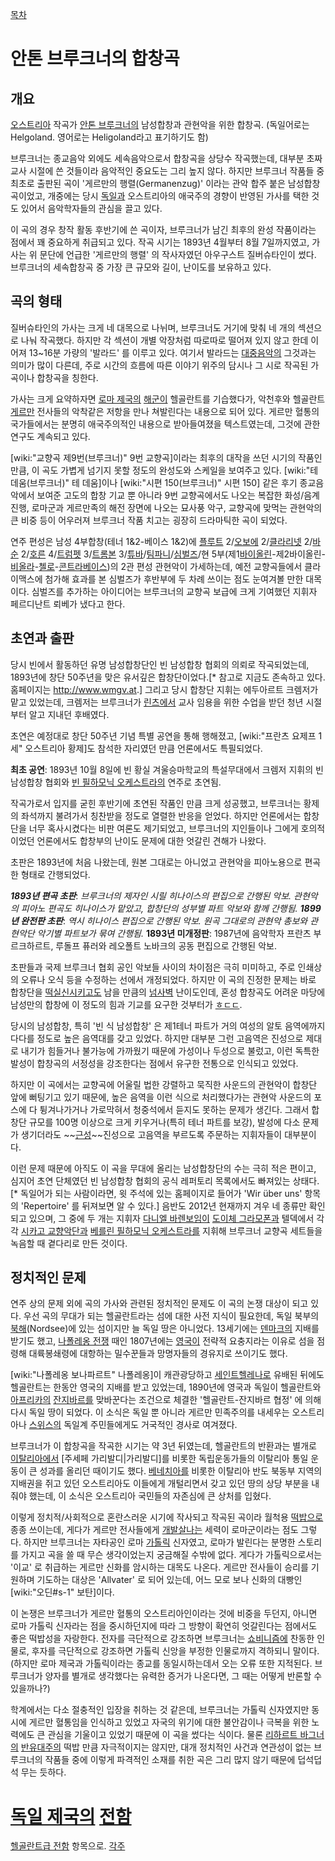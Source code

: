 [[목차]]

= 안톤 브루크너의 합창곡 =
== 개요 ==
[[오스트리아]] 작곡가 [[안톤 브루크너]]의 남성합창과 관현악을 위한 합창곡.
(독일어로는 Helgoland. 영어로는 Heligoland라고 표기하기도 함)

브루크너는 종교음악 외에도 세속음악으로서 합창곡을 상당수 작곡했는데, 대부분 초짜 교사 시절에 쓴 것들이라 음악적인 중요도는 그리 높지 않다. 하지만 브루크너 작품들 중 최초로 출판된 곡이 '게르만의 행렬(Germanenzug)' 이라는 관악 합주 붙은 남성합창곡이었고, 개중에는 당시 [[독일]]과 오스트리아의 애국주의 경향이 반영된 가사를 택한 것도 있어서 음악학자들의 관심을 끌고 있다.

이 곡의 경우 창작 활동 후반기에 쓴 곡이자, 브루크너가 남긴 최후의 완성 작품이라는 점에서 꽤 중요하게 취급되고 있다. 작곡 시기는 1893년 4월부터 8월 7일까지였고, 가사는 위 문단에 언급한 '게르만의 행렬' 의 작사자였던 아우구스트 질버슈타인이 썼다. 브루크너의 세속합창곡 중 가장 큰 규모와 길이, 난이도를 보유하고 있다.

== 곡의 형태 ==
질버슈타인의 가사는 크게 네 대목으로 나뉘며, 브루크너도 거기에 맞춰 네 개의 섹션으로 나눠 작곡했다. 하지만 각 섹션이 개별 악장처럼 따로따로 떨어져 있지 않고 한데 이어져 13~16분 가량의 '발라드' 를 이루고 있다. 여기서 발라드는 [[대중음악]]의 그것과는 의미가 많이 다른데, 주로 시간의 흐름에 따른 이야기 위주의 담시나 그 시로 작곡된 가곡이나 합창곡을 칭한다.

가사는 크게 요약하자면 [[로마 제국]]의 [[해군]]이 헬골란트를 기습했다가, 악천후와 헬골란트 [[게르만]] 전사들의 악착같은 저항을 만나 쳐발린다는 내용으로 되어 있다. 게르만 혈통의 국가들에서는 분명히 애국주의적인 내용으로 받아들여졌을 텍스트였는데, 그것에 관한 연구도 계속되고 있다.

[wiki:"교향곡 제9번(브루크너)" 9번 교향곡]이라는 최후의 대작을 쓰던 시기의 작품인 만큼, 이 곡도 가볍게 넘기지 못할 정도의 완성도와 스케일을 보여주고 있다. [wiki:"테 데움(브루크너)" 테 데움]이나 [wiki:"시편 150(브루크너)" 시편 150] 같은 후기 종교음악에서 보여준 고도의 합창 기교 뿐 아니라 9번 교향곡에서도 나오는 복잡한 화성/음계 진행, 로마군과 게르만족의 해전 장면에 나오는 묘사풍 악구, 교향곡에 맞먹는 관현악의 큰 비중 등이 어우러져 브루크너 작품 치고는 굉장히 드라마틱한 곡이 되었다.

연주 편성은 남성 4부합창(테너 1&2-베이스 1&2)에 [[플루트]] 2/[[오보에]] 2/[[클라리넷]] 2/[[바순]] 2/[[호른]] 4/[[트럼펫]] 3/[[트롬본]] 3/[[튜바]]/[[팀파니]]/[[심벌즈]]/현 5부(제1[[바이올린]]-제2바이올린-[[비올라]]-[[첼로]]-[[콘트라베이스]])의 2관 편성 관현악이 가세하는데, 예전 교향곡들에서 클라이맥스에 첨가해 효과를 본 심벌즈가 후반부에 두 차례 쓰이는 점도 눈여겨볼 만한 대목이다. 심벌즈를 추가하는 아이디어는 브루크너의 교향곡 보급에 크게 기여했던 지휘자 페르디난트 뢰베가 냈다고 한다.

== 초연과 출판 ==
당시 빈에서 활동하던 유명 남성합창단인 빈 남성합창 협회의 의뢰로 작곡되었는데, 1893년에 창단 50주년을 맞은 유서깊은 합창단이었다.[* 참고로 지금도 존속하고 있다. 홈페이지는 http://www.wmgv.at.]  그리고 당시 합창단 지휘는 에두아르트 크렘저가 맡고 있었는데, 크렘저는 브루크너가 [[린츠]]에서 교사 임용을 위한 수업을 받던 청년 시절부터 알고 지내던 후배였다.

초연은 예정대로 창단 50주년 기념 특별 공연을 통해 행해졌고, [wiki:"프란츠 요제프 1세" 오스트리아 황제]도 참석한 자리였던 만큼 언론에서도 특필되었다.

'''최초 공연''': 1893년 10월 8일에 빈 황실 겨울승마학교의 특설무대에서 크렘저 지휘의 빈 남성합창 협회와 [[빈 필하모닉 오케스트라]]의 연주로 초연됨.

작곡가로서 입지를 굳힌 후반기에 초연된 작품인 만큼 크게 성공했고, 브루크너는 황제의 좌석까지 불려가서 칭찬받을 정도로 열렬한 반응을 얻었다. 하지만 언론에서는 합창단을 너무 혹사시켰다는 비판 여론도 제기되었고, 브루크너의 지인들이나 그에게 호의적이었던 언론에서도 합창부의 난이도 문제에 대한 엇갈린 견해가 나왔다.

초판은 1893년에 처음 나왔는데, 원본 그대로는 아니었고 관현악을 피아노용으로 편곡한 형태로 간행되었다.

'''''1893년 편곡 초판''''': ''브루크너의 제자인 시릴 히나이스의 편집으로 간행된 악보. 관현악의 피아노 편곡도 히나이스가 맡았고, 합창단의 성부별 파트 악보와 함께 간행됨.''
'''''1899년 완전판 초판''''': ''역시 히나이스 편집으로 간행된 악보. 원곡 그대로의 관현악 총보와 관현악단 악기별 파트보가 묶여 간행됨.''
'''1893년 미개정판''': 1987년에 음악학자 프란츠 부르크하르트, 루돌프 퓨러와 레오폴트 노바크의 공동 편집으로 간행된 악보.

초판들과 국제 브루크너 협회 공인 악보들 사이의 차이점은 극히 미미하고, 주로 인쇄상의 오류나 오식 등을 수정하는 선에서 개정되었다. 하지만 이 곡의 진정한 문제는 바로 합창단을 [[떡실신]]시키고도 남을 만큼의 [[넘사벽]] 난이도인데, 혼성 합창곡도 어려운 마당에 남성만의 합창에 이 정도의 힘과 기교를 요구한 것부터가 [[ㅎㄷㄷ]].

당시의 남성합창, 특히 '빈 식 남성합창' 은 제1테너 파트가 거의 여성의 알토 음역에까지 다다를 정도로 높은 음역대를 갖고 있었다. 하지만 대부분 그런 고음역은 진성으로 제대로 내기가 힘들거나 불가능에 가까웠기 때문에 가성이나 두성으로 불렀고, 이런 독특한 발성이 합창곡의 서정성을 강조한다는 점에서 유구한 전통으로 인식되고 있었다.

하지만 이 곡에서는 교향곡에 어울릴 법한 강렬하고 묵직한 사운드의 관현악이 합창단 앞에 뻐팅기고 있기 때문에, 높은 음역을 이런 식으로 처리했다가는 관현악 사운드의 포스에 다 튕겨나가거나 가로막혀서 청중석에서 듣지도 못하는 문제가 생긴다. 그래서 합창단 규모를 100명 이상으로 크게 키우거나(특히 테너 파트를 보강), 발성에 다소 문제가 생기더라도 ~~[[근성]]~~진성으로 고음역을 부르도록 주문하는 지휘자들이 대부분이다.

이런 문제 때문에 아직도 이 곡을 무대에 올리는 남성합창단의 수는 극히 적은 편이고, 심지어 초연 단체였던 빈 남성합창 협회의 공식 레퍼토리 목록에서도 빠져있는 상태다.[* 독일어가 되는 사람이라면, 윗 주석에 있는 홈페이지로 들어가 'Wir über uns' 항목의 'Repertoire' 를 뒤져보면 알 수 있다.] 음반도 2012년 현재까지 겨우 네 종류만 확인되고 있으며, 그 중에 두 개는 지휘자 [[다니엘 바렌보임]]이 [[도이체 그라모폰]]과 텔덱에서 각각 [[시카고 교향악단]]과 [[베를린 필하모닉 오케스트라]]를 지휘해 브루크너 교향곡 세트들을 녹음할 때 곁다리로 만든 것이다.

== 정치적인 문제 ==
연주 상의 문제 외에 곡의 가사와 관련된 정치적인 문제도 이 곡의 논쟁 대상이 되고 있다. 우선 곡의 무대가 되는 헬골란트라는 섬에 대한 사전 지식이 필요한데, 독일 북부의 [[북해]](Nordsee)에 있는 섬이지만 늘 독일 땅은 아니었다. 13세기에는 [[덴마크]]의 지배를 받기도 했고, [[나폴레옹 전쟁]] 때인 1807년에는 [[영국]]이 전략적 요충지라는 이유로 섬을 점령해 대륙봉쇄령에 대항하는 밀수꾼들과 망명자들의 경유지로 쓰이기도 했다.

[wiki:"나폴레옹 보나파르트" 나폴레옹]이 캐관광당하고 [[세인트헬레나]]로 유배된 뒤에도 헬골란트는 한동안 영국의 지배를 받고 있었는데, 1890년에 영국과 독일이 헬골란트와 [[아프리카]]의 [[잔지바르]]를 맞바꾼다는 조건으로 체결한 '헬골란트-잔지바르 협정' 에 의해 다시 독일 땅이 되었다. 이 소식은 독일 뿐 아니라 게르만 민족주의를 내세우는 오스트리아나 [[스위스]]의 독일계 주민들에게도 거국적인 경사로 여겨졌다.

브루크너가 이 합창곡을 작곡한 시기는 약 3년 뒤였는데, 헬골란트의 반환과는 별개로 [[이탈리아]]에서 [주세페 가리발디|가리발디]를 비롯한 독립운동가들의 이탈리아 통일 운동이 큰 성과를 올리던 때이기도 했다. [[베네치아]]를 비롯한 이탈리아 반도 북동부 지역의 지배권을 쥐고 있던 오스트리아도 이들에게 개털리면서 갖고 있던 땅의 상당 부분을 내줘야 했는데, 이 소식은 오스트리아 국민들의 자존심에 큰 상처를 입혔다.

이렇게 정치적/사회적으로 혼란스러운 시기에 작사되고 작곡된 곡이라 월척용 [[떡밥]]으로 종종 쓰이는데, 게다가 게르만 전사들에게 [[개발살]]나는 세력이 로마군이라는 점도 그렇다. 하지만 브루크너는 자타공인 로마 [[가톨릭]] 신자였고, 로마가 발린다는 분명한 스토리를 가지고 곡을 쓸 때 무슨 생각이었는지 궁금해질 수밖에 없다. 게다가 가톨릭으로서는 '이교' 로 취급하는 게르만 신화를 암시하는 대목도 나온다. 게르만 전사들이 승리를 기원하며 기도하는 대상은 'Allvater' 로 되어 있는데, 어느 모로 보나 신화의 대빵인 [wiki:"오딘#s-1" 보탄]이다.

이 논쟁은 브루크너가 게르만 혈통의 오스트리아인이라는 것에 비중을 두던지, 아니면 로마 가톨릭 신자라는 점을 중시하던지에 따라 그 방향이 확연히 엇갈린다는 점에서도 좋은 떡밥성을 자랑한다. 전자를 극단적으로 강조하면 브루크너는 [[쇼비니즘]]에 찬동한 인물로, 후자를 극단적으로 강조하면 가톨릭 신앙을 부정한 인물로까지 격하되니 말이다. (하지만 로마 제국과 가톨릭이라는 종교를 동일시하는데서 오는 오류 또한 지적된다. 브루크너가 양자를 별개로 생각했다는 유력한 증거가 나온다면, 그 때는 어떻게 반론할 수 있을까나?)

학계에서는 다소 절충적인 입장을 취하는 것 같은데, 브루크너는 가톨릭 신자였지만 동시에 게르만 혈통임을 인식하고 있었고 자국의 위기에 대한 불안감이나 극복을 위한 노력에도 큰 관심을 기울이고 있었기 때문에 이 곡을 썼다는 식이다. 물론 [[리하르트 바그너]]의 [[반유대주의]] 떡밥 만큼 자극적이지는 않지만, 대개 정치적인 사건과 연관성이 없는 브루크너의 작품들 중에 이렇게 파격적인 소재를 취한 곡은 그리 많지 않기 때문에 덥석덥석 무는 듯하다.

= [[독일 제국]]의 [[전함]] =
[[헬골란트급 전함]] 항목으로.
[[각주]]
